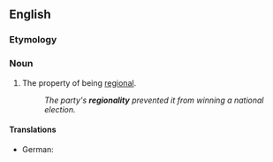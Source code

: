 ==English==

===Etymology===
{{suffix|en|regional|ity}}

===Noun===
{{en-noun|~}}

# The property of being [[regional]].
#: ''The party's '''regionality''' prevented it from winning a national election.''

====Translations====
{{trans-top|1.The property of being regional}}
* German: {{t+|de|Regionalität|f}}
{{trans-mid}}
{{trans-bottom}}